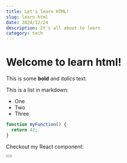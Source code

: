 ```yaml
---
title: Let's learn HTML!
slug: learn-html
date: 2024/12/24
description: It's all about to learn
category: tech
---
```


# Welcome to learn html!

This is some **bold** and _italics_ text.

This is a list in markdown:

- One
- Two
- Three

```js
function myFunction() {
  return 42;
}
```

Checkout my React component:

<Button />

